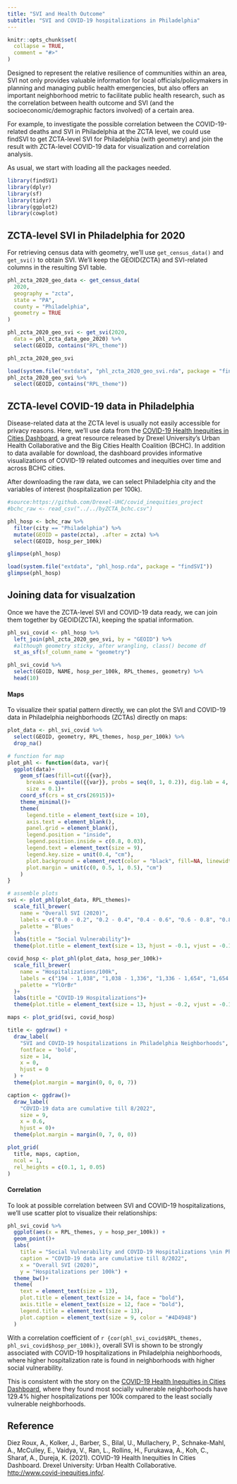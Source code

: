 ```yaml
---
title: "SVI and Health Outcome"
subtitle: "SVI and COVID-19 hospitalizations in Philadelphia"
---
```


```r
knitr::opts_chunk$set(
  collapse = TRUE,
  comment = "#>"
)
```

Designed to represent the relative resilience of communities within an area, SVI not only provides valuable information for local officials/policymakers in planning and managing public health emergencies, but also offers an important neighborhood metric to facilitate public health research, such as the correlation between health outcome and SVI (and the socioeconomic/demographic factors involved) of a certain area.

For example, to investigate the possible correlation between the COVID-19-related deaths and SVI in Philadelphia at the ZCTA level, we could use findSVI to get ZCTA-level SVI for Philadelphia (with geometry) and join the result with ZCTA-level COVID-19 data for visualization and correlation analysis.

As usual, we start with loading all the packages needed.

```r
library(findSVI)
library(dplyr)
library(sf)
library(tidyr)
library(ggplot2)
library(cowplot)
```

## ZCTA-level SVI in Philadelphia for 2020

For retrieving census data with geometry, we'll use `get_census_data()` and `get_svi()` to obtain SVI. We'll keep the GEOID(ZCTA) and SVI-related columns in the resulting SVI table.

```r
phl_zcta_2020_geo_data <- get_census_data(
  2020,
  geography = "zcta",
  state = "PA",
  county = "Philadelphia",
  geometry = TRUE
)

phl_zcta_2020_geo_svi <- get_svi(2020,
  data = phl_zcta_data_geo_2020) %>%
  select(GEOID, contains("RPL_theme"))

phl_zcta_2020_geo_svi
```

```r
load(system.file("extdata", "phl_zcta_2020_geo_svi.rda", package = "findSVI"))
phl_zcta_2020_geo_svi %>%
  select(GEOID, contains("RPL_theme"))
```

## ZCTA-level COVID-19 data in Philadelphia

Disease-related data at the ZCTA level is usually not easily accessible for privacy reasons. Here, we'll use data from the [COVID-19 Health Inequities in Cities Dashboard](https://drexel-uhc.shinyapps.io/bchc_covid19/_w_0444d5bc/_w_e6851016/_w_6d75b9f7/), a great resource released by Drexel University’s Urban Health Collaborative and the Big Cities Health Coalition (BCHC). In addition to data available for download, the dashboard provides informative visualizations of COVID-19 related outcomes and inequities over time and across BCHC cities.

After downloading the raw data, we can select Philadelphia city and the variables of interest (hospitalization per 100k).

```r
#source:https://github.com/Drexel-UHC/covid_inequities_project
#bchc_raw <- read_csv("../../byZCTA_bchc.csv")

phl_hosp <- bchc_raw %>%
  filter(city == "Philadelphia") %>%
  mutate(GEOID = paste(zcta), .after = zcta) %>%
  select(GEOID, hosp_per_100k)

glimpse(phl_hosp)
```

```r
load(system.file("extdata", "phl_hosp.rda", package = "findSVI"))
glimpse(phl_hosp)
```

## Joining data for visualzation

Once we have the ZCTA-level SVI and COVID-19 data ready, we can join them together by GEOID(ZCTA), keeping the spatial information.

```r
phl_svi_covid <- phl_hosp %>%
  left_join(phl_zcta_2020_geo_svi, by = "GEOID") %>%
  #although geometry sticky, after wrangling, class() become df
  st_as_sf(sf_column_name = "geometry")

phl_svi_covid %>% 
  select(GEOID, NAME, hosp_per_100k, RPL_themes, geometry) %>% 
  head(10)
```

#### Maps

To visualize their spatial pattern directly, we can plot the SVI and COVID-19 data in Philadelphia neighborhoods (ZCTAs) directly on maps:

```r
plot_data <- phl_svi_covid %>%
  select(GEOID, geometry, RPL_themes, hosp_per_100k) %>%
  drop_na()

# function for map
plot_phl <- function(data, var){
  ggplot(data)+
    geom_sf(aes(fill=cut({{var}},
      breaks = quantile({{var}}, probs = seq(0, 1, 0.2)), dig.lab = 4, include.lowest = TRUE)),
      size = 0.1)+
    coord_sf(crs = st_crs(26915))+
    theme_minimal()+
    theme(
      legend.title = element_text(size = 10),
      axis.text = element_blank(),
      panel.grid = element_blank(),
      legend.position = "inside",
      legend.position.inside = c(0.8, 0.03),
      legend.text = element_text(size = 9),
      legend.key.size = unit(0.4, "cm"),
      plot.background = element_rect(color = "black", fill=NA, linewidth = 0.1),
      plot.margin = unit(c(0, 0.5, 1, 0.5), "cm")
    )
}

# assemble plots
svi <- plot_phl(plot_data, RPL_themes)+
  scale_fill_brewer(
    name = "Overall SVI (2020)",
    labels = c("0.0 - 0.2", "0.2 - 0.4", "0.4 - 0.6", "0.6 - 0.8", "0.8 - 1.0"),
    palette = "Blues"
  )+
  labs(title = "Social Vulnerability")+
  theme(plot.title = element_text(size = 13, hjust = -0.1, vjust = -0.1))

covid_hosp <- plot_phl(plot_data, hosp_per_100k)+
  scale_fill_brewer(
    name = "Hospitalizations/100k",
    labels = c("194 - 1,038", "1,038 - 1,336", "1,336 - 1,654", "1,654 - 1,921", "1,921 - 2,913"),
    palette = "YlOrBr"
  )+
  labs(title = "COVID-19 Hospitalizations")+
  theme(plot.title = element_text(size = 13, hjust = -0.2, vjust = -0.1))

maps <- plot_grid(svi, covid_hosp)

title <- ggdraw() + 
  draw_label(
    "SVI and COVID-19 hospitalizations in Philadelphia Neighborhoods",
    fontface = 'bold',
    size = 14,
    x = 0,
    hjust = 0
  ) +
  theme(plot.margin = margin(0, 0, 0, 7))

caption <- ggdraw()+
  draw_label(
    "COVID-19 data are cumulative till 8/2022", 
    size = 9,
    x = 0.6,
    hjust = 0)+
  theme(plot.margin = margin(0, 7, 0, 0))

plot_grid(
  title, maps, caption,
  ncol = 1,
  rel_heights = c(0.1, 1, 0.05)
)
```

#### Correlation

To look at possible correlation between SVI and COVID-19 hospitalizations, we'll use scatter plot to visualize their relationships:

```r
phl_svi_covid %>%
  ggplot(aes(x = RPL_themes, y = hosp_per_100k)) +
  geom_point()+
  labs(
    title = "Social Vulnerability and COVID-19 Hospitalizations \nin Philadelphia Neighborhoods",
    caption = "COVID-19 data are cumulative till 8/2022", 
    x = "Overall SVI (2020)",
    y = "Hospitalizations per 100k") +
  theme_bw()+
  theme(
    text = element_text(size = 13),
    plot.title = element_text(size = 14, face = "bold"),
    axis.title = element_text(size = 12, face = "bold"),
    legend.title = element_text(size = 13),
    plot.caption = element_text(size = 9, color = "#4D4948")
  )

```

With a correlation coefficient of `r {cor(phl_svi_covid$RPL_themes, phl_svi_covid$hosp_per_100k)}`, overall SVI is shown to be strongly associated with COVID-19 hospitalizations in Philadelphia neighborhoods, where higher hospitalization rate is found in neighborhoods with higher social vulnerability.

This is consistent with the story on the [COVID-19 Health Inequities in Cities Dashboard](https://drexel-uhc.shinyapps.io/bchc_covid19/_w_8408f640/), where they found most socially vulnerable neighborhoods have 129.4% higher hospitalizations per 100k compared to the least socially vulnerable neighborhoods.

## Reference

Diez Roux, A., Kolker, J., Barber, S., Bilal, U., Mullachery, P., Schnake-Mahl, A., McCulley, E., Vaidya, V., Ran, L., Rollins, H., Furukawa, A., Koh, C., Sharaf, A., Dureja, K. (2021). COVID-19 Health Inequities In Cities Dashboard. Drexel University: Urban Health Collaborative. <http://www.covid-inequities.info/>.
